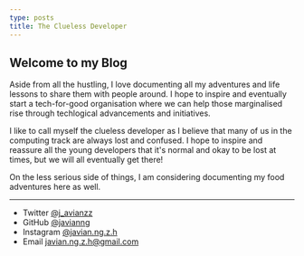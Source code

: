 ```yaml
---
type: posts
title: The Clueless Developer
---
```


## Welcome to my Blog

Aside from all the hustling, I love documenting all my adventures and life lessons to share them with people around. I hope to inspire and eventually start a tech-for-good organisation where we can help those marginalised rise through techlogical advancements and initiatives.

I like to call myself the clueless developer as I believe that many of us in the computing track are always lost and confused. I hope to inspire and reassure all the young developers that it's normal and okay to be lost at times, but we will all eventually get there!

On the less serious side of things, I am considering documenting my food adventures here as well.

---

- Twitter [@j_avianzz](https://twitter.com/j_avianzz)
- GitHub [@javianng](https://github.com/javianng)
- Instagram [@javian.ng.z.h](https://instagram.com/javian.ng.z.h)
- Email javian.ng.z.h@gmail.com
